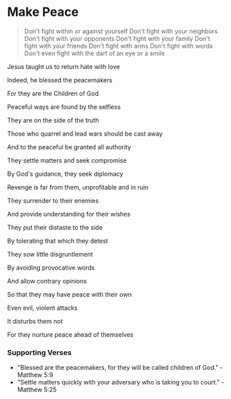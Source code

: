 # Make Peace

> Don't fight within or against yourself
> Don't fight with your neighbors
> Don't fight with your opponents
> Don't fight with your family
> Don't fight with your friends
> Don't fight with arms
> Don't fight with words
> Don't even fight with the dart of an eye or a smile

Jesus taught us to return hate with love

Indeed, he blessed the peacemakers

For they are the Children of God

Peaceful ways are found by the selfless

They are on the side of the truth

Those who quarrel and lead wars should be cast away

And to the peaceful be granted all authority

They settle matters and seek compromise

By God's guidance, they seek diplomacy

Revenge is far from them, unprofitable and in ruin

They surrender to their enemies

And provide understanding for their wishes

They put their distaste to the side

By tolerating that which they detest

They sow little disgruntlement

By avoiding provocative words

And allow contrary opinions

So that they may have peace with their own

Even evil, violent attacks

It disturbs them not

For they nurture peace ahead of themselves

### Supporting Verses

- "Blessed are the peacemakers, for they will be called children of God." - Matthew 5:9
- "Settle matters quickly with your adversary who is taking you to court." - Matthew 5:25
